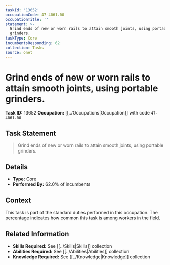 ```yaml
---
taskId: '13652'
occupationCode: 47-4061.00
occupationTitle: ''
statement: >-
  Grind ends of new or worn rails to attain smooth joints, using portable
  grinders.
taskType: Core
incumbentsResponding: 62
collection: Tasks
source: onet
---
```

# Grind ends of new or worn rails to attain smooth joints, using portable grinders.

**Task ID:** 13652
**Occupation:** [[../Occupations|Occupation]] with code `47-4061.00`

## Task Statement

> Grind ends of new or worn rails to attain smooth joints, using portable grinders.

## Details

- **Type:** Core
- **Performed By:** 62.0% of incumbents

## Context

This task is part of the standard duties performed in this occupation. The percentage indicates how common this task is among workers in the field.

## Related Information

- **Skills Required:** See [[../Skills|Skills]] collection
- **Abilities Required:** See [[../Abilities|Abilities]] collection
- **Knowledge Required:** See [[../Knowledge|Knowledge]] collection
